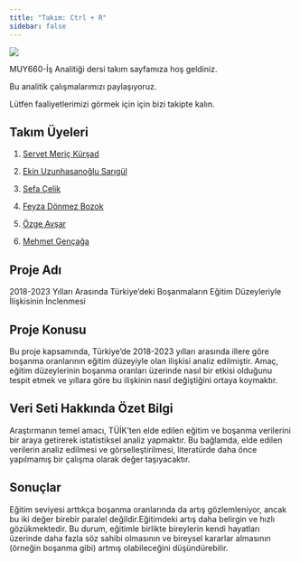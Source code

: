 ```yaml
---
title: "Takım: Ctrl + R"
sidebar: false 
---
```


![](/assets/images/takim.jpg){.team}

MUY660-İş Analitiği dersi takım sayfamıza hoş geldiniz.

Bu analitik çalışmalarımızı paylaşıyoruz.

Lütfen faaliyetlerimizi görmek için için bizi takipte kalın.

## Takım Üyeleri

1.  [Servet Meriç Kürşad](/takim/servetmerickursad.qmd)

2.  [Ekin Uzunhasanoğlu Sarıgül](/takim/ekin.qmd)

3.  [Sefa Çelik](/takim/sefa.qmd)

4.  [Feyza Dönmez Bozok](/takim/feyza.qmd)

5.  [Özge Avşar](/takim/ozge.qmd)

6.  [Mehmet Gençağa](/takim/mehmet.qmd)

## Proje Adı

2018-2023 Yılları Arasında Türkiye'deki Boşanmaların Eğitim Düzeyleriyle İlişkisinin İnclenmesi

## Proje Konusu

Bu proje kapsamında, Türkiye’de 2018-2023 yılları arasında illere göre boşanma oranlarının eğitim düzeyiyle olan ilişkisi analiz edilmiştir. Amaç, eğitim düzeylerinin boşanma oranları üzerinde nasıl bir etkisi olduğunu tespit etmek ve yıllara göre bu ilişkinin nasıl değiştiğini ortaya koymaktır.

## Veri Seti Hakkında Özet Bilgi

Araştırmanın temel amacı, TÜİK'ten elde edilen eğitim ve boşanma verilerini bir araya getirerek istatistiksel analiz yapmaktır. Bu bağlamda, elde edilen verilerin analiz edilmesi ve görselleştirilmesi, literatürde daha önce yapılmamış bir çalışma olarak değer taşıyacaktır.

## Sonuçlar

Eğitim seviyesi arttıkça boşanma oranlarında da artış gözlemleniyor, ancak bu iki değer birebir paralel değildir.Eğitimdeki artış daha belirgin ve hızlı gözükmektedir.
Bu durum, eğitimle birlikte bireylerin kendi hayatları üzerinde daha fazla söz sahibi olmasının ve bireysel kararlar almasının (örneğin boşanma gibi) artmış olabileceğini düşündürebilir.